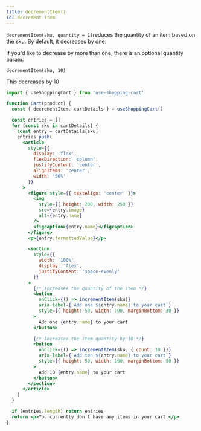 ```yaml
---
title: decrementItem()
id: decrement-item
---
```


`decrementItem(sku, quantity = 1)`reduces the quantity of an item based on the sku. By default, it decreases by one.

If you'd like to decrease by more than one, there is an optional quantity param:

`decrementItem(sku, 10)`

This decreases by 10


<CartDisplayWrapper>
  <DecrementItem />
</CartDisplayWrapper>

```jsx
import { useShoppingCart } from 'use-shopping-cart'

function Cart(product) {
  const { decrementItem, cartDetails } = useShoppingCart()

  const entries = []
  for (const sku in cartDetails) {
    const entry = cartDetails[sku]
    entries.push(
      <article
        style={{
          display: 'flex',
          flexDirection: 'column',
          justifyContent: 'center',
          alignItems: 'center',
          width: '50%'
        }}
      >
        <figure style={{ textAlign: 'center' }}>
          <img
            style={{ height: 200, width: 250 }}
            src={entry.image}
            alt={entry.name}
          />
          <figcaption>{entry.name}</figcaption>
        </figure>
        <p>{entry.formattedValue}</p>

        <section
          style={{
            width: '100%',
            display: 'flex',
            justifyContent: 'space-evenly'
          }}
        >
          {/* Increases the quantity of the item */}
          <button
            onClick={() => incrementItem(sku)}
            aria-label={`Add one ${entry.name} to your cart`}
            style={{ height: 50, width: 100, marginBottom: 30 }}
          >
            Add one {entry.name} to your cart
          </button>

          {/* Increases the item quantity by 10 */}
          <button
            onClick={() => incrementItem(sku, { count: 10 })}
            aria-label={`Add ten ${entry.name} to your cart`}
            style={{ height: 50, width: 100, marginBottom: 30 }}
          >
            Add 10 {entry.name} to your cart
          </button>
        </section>
      </article>
    )
  }

  if (entries.length) return entries
  return <p>You currently don't have any items in your cart.</p>
}
```
